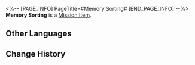 <%-- [PAGE_INFO]
PageTitle=#Memory Sorting#
[END_PAGE_INFO] --%>
{{Item Infobox
|id          = 140336
|image       = Item Memory Sorting.png{{subst:void|<!--$UPLOAD:<<SpriteOutput/ItemFigures/140323.png>-<Item Memory Sorting.png>-<Item Icons>>-->}}
|type        = Mission Item
|invCategory = Missions
|rarity      = 3
|effect      = 
|description = The timeline of the Trailblazer's own actions around the period Herta was attacked. This was reconstructed by the Trailblazer via sorting out their memories.
}}
'''Memory Sorting''' is a [[Mission Item]].

==Other Languages==
{{Other Languages
|en   = Memory Sorting
|zhs  = 记忆梳理
|zht  = 記憶整理
|ja   = 整理した記憶
|ko   = 기억 정리
|es   = Clasificación de recuerdos
|fr   = Tri des souvenirs
|ru   = Сортировка воспоминаний
|th   = การจัดลำดับความทรงจำ
|vi   = Sắp Xếp Ký Ức
|de   = Erinnerungssortierung
|id   = Pemilahan Memori
|pt   = Organização de Memórias
}}

==Change History==
{{Change History|1.6}}